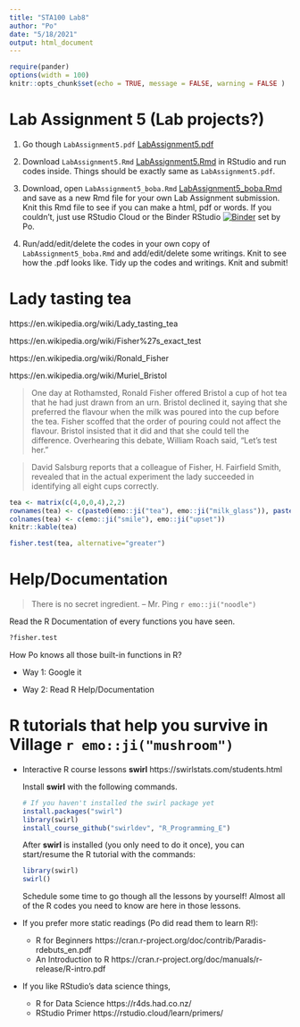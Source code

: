 ```yaml
---
title: "STA100 Lab8"
author: "Po"
date: "5/18/2021"
output: html_document
---
```


```r
require(pander)
options(width = 100)
knitr::opts_chunk$set(echo = TRUE, message = FALSE, warning = FALSE )
```

# Lab Assignment 5 (Lab projects?)

1. Go though `LabAssignment5.pdf` [LabAssignment5.pdf](LabAssignment5.pdf)

2. Download `LabAssignment5.Rmd` [LabAssignment5.Rmd](LabAssignment5.Rmd) in RStudio and run codes inside. Things should be exactly same as `LabAssignment5.pdf`.

3. Download, open `LabAssignment5_boba.Rmd` [LabAssignment5_boba.Rmd](LabAssignment5_boba.Rmd) and save as a new Rmd file for your own Lab Assignment submission. Knit this Rmd file to see if you can make a html, pdf or words. If you couldn't, just use RStudio Cloud or the Binder RStudio [![Binder](http://mybinder.org/badge_logo.svg)](http://mybinder.org/v2/gh/ucdavis-sta-100-spring-2021/polabs/main?urlpath=rstudio) set by Po.

4. Run/add/edit/delete the codes in your own copy of `LabAssignment5_boba.Rmd` and add/edit/delete some writings. Knit to see how the .pdf looks like. Tidy up the codes and writings. Knit and submit!

# Lady tasting tea

https://en.wikipedia.org/wiki/Lady_tasting_tea

https://en.wikipedia.org/wiki/Fisher%27s_exact_test

https://en.wikipedia.org/wiki/Ronald_Fisher

https://en.wikipedia.org/wiki/Muriel_Bristol

> One day at Rothamsted, Ronald Fisher offered Bristol a cup of hot tea that he had just drawn from an urn. Bristol declined it, saying that she preferred the flavour when the milk was poured into the cup before the tea. Fisher scoffed that the order of pouring could not affect the flavour. Bristol insisted that it did and that she could tell the difference. Overhearing this debate, William Roach said, "Let's test her."

> David Salsburg reports that a colleague of Fisher, H. Fairfield Smith, revealed that in the actual experiment the lady succeeded in identifying all eight cups correctly.


```r
tea <- matrix(c(4,0,0,4),2,2)
rownames(tea) <- c(paste0(emo::ji("tea"), emo::ji("milk_glass")), paste0(emo::ji("milk_glass"), emo::ji("tea")))
colnames(tea) <- c(emo::ji("smile"), emo::ji("upset"))
knitr::kable(tea)
```

```r
fisher.test(tea, alternative="greater")
```

# Help/Documentation

> There is no secret ingredient. 
> -- Mr. Ping `r emo::ji("noodle")`

Read the R Documentation of every functions you have seen.
```r
?fisher.test
```

How Po knows all those built-in functions in R?

- Way 1: Google it

- Way 2: Read R Help/Documentation

# R tutorials that help you survive in Village `r emo::ji("mushroom")`

- Interactive R course lessons **swirl** https://swirlstats.com/students.html

  Install **swirl** with the following commands.
  ```r
  # If you haven't installed the swirl package yet
  install.packages("swirl")
  library(swirl)
  install_course_github("swirldev", "R_Programming_E")
  ```

  After **swirl** is installed (you only need to do it once), you can start/resume the R tutorial with the commands:
  ```r
  library(swirl)
  swirl()
  ```
  Schedule some time to go though all the lessons by yourself! Almost all of the R codes you need to know are here in those lessons.

- If you prefer more static readings (Po did read them to learn R!):
  - R for Beginners https://cran.r-project.org/doc/contrib/Paradis-rdebuts_en.pdf
  - An Introduction to R https://cran.r-project.org/doc/manuals/r-release/R-intro.pdf

- If you like RStudio's data science things,
  - R for Data Science https://r4ds.had.co.nz/
  - RStudio Primer https://rstudio.cloud/learn/primers/

